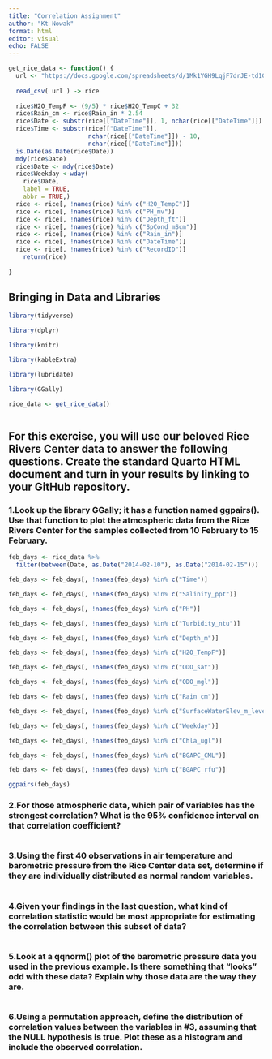 ```yaml
---
title: "Correlation Assignment"
author: "Kt Nowak"
format: html
editor: visual
echo: FALSE
---
```


```r

get_rice_data <- function() { 
  url <- "https://docs.google.com/spreadsheets/d/1Mk1YGH9LqjF7drJE-td1G_JkdADOU0eMlrP01WFBT8s/pub?gid=0&single=true&output=csv"
  
  read_csv( url ) -> rice
  
  rice$H2O_TempF <- (9/5) * rice$H2O_TempC + 32 
  rice$Rain_cm <- rice$Rain_in * 2.54
  rice$Date <- substr(rice[["DateTime"]], 1, nchar(rice[["DateTime"]]) - 11)
  rice$Time <- substr(rice[["DateTime"]], 
                      nchar(rice[["DateTime"]]) - 10,
                      nchar(rice[["DateTime"]]))
  is.Date(as.Date(rice$Date))
  mdy(rice$Date)
  rice$Date <- mdy(rice$Date)
  rice$Weekday <-wday(
    rice$Date,
    label = TRUE,
    abbr = TRUE,)
  rice <- rice[, !names(rice) %in% c("H2O_TempC")]
  rice <- rice[, !names(rice) %in% c("PH_mv")]
  rice <- rice[, !names(rice) %in% c("Depth_ft")]
  rice <- rice[, !names(rice) %in% c("SpCond_mScm")]
  rice <- rice[, !names(rice) %in% c("Rain_in")]
  rice <- rice[, !names(rice) %in% c("DateTime")]
  rice <- rice[, !names(rice) %in% c("RecordID")]
    return(rice)
  
}

```


## Bringing in Data and Libraries 
```r

library(tidyverse)

library(dplyr)

library(knitr)

library(kableExtra)

library(lubridate)

library(GGally)

rice_data <- get_rice_data()



```

## For this exercise, you will use our beloved Rice Rivers Center data to answer the following questions.  Create the standard Quarto HTML document and turn in your results by linking to your GitHub repository.


### 1.Look up the library GGally; it has a function named ggpairs(). Use that function to plot the atmospheric data from the Rice Rivers Center for the samples collected from 10 February to 15 February.
```r

feb_days <- rice_data %>%
  filter(between(Date, as.Date("2014-02-10"), as.Date("2014-02-15")))

feb_days <- feb_days[, !names(feb_days) %in% c("Time")]

feb_days <- feb_days[, !names(feb_days) %in% c("Salinity_ppt")]

feb_days <- feb_days[, !names(feb_days) %in% c("PH")]

feb_days <- feb_days[, !names(feb_days) %in% c("Turbidity_ntu")]

feb_days <- feb_days[, !names(feb_days) %in% c("Depth_m")]

feb_days <- feb_days[, !names(feb_days) %in% c("H2O_TempF")]

feb_days <- feb_days[, !names(feb_days) %in% c("ODO_sat")]

feb_days <- feb_days[, !names(feb_days) %in% c("ODO_mgl")]

feb_days <- feb_days[, !names(feb_days) %in% c("Rain_cm")]

feb_days <- feb_days[, !names(feb_days) %in% c("SurfaceWaterElev_m_levelNad83m")]

feb_days <- feb_days[, !names(feb_days) %in% c("Weekday")]

feb_days <- feb_days[, !names(feb_days) %in% c("Chla_ugl")]

feb_days <- feb_days[, !names(feb_days) %in% c("BGAPC_CML")]

feb_days <- feb_days[, !names(feb_days) %in% c("BGAPC_rfu")]

ggpairs(feb_days)


```

### 2.For those atmospheric data, which pair of variables has the strongest correlation? What is the 95% confidence interval on that correlation coefficient?
```r

```
### 3.Using the first 40 observations in air temperature and barometric pressure from the Rice Center data set, determine if they are individually distributed as normal random variables.  
```r

```
### 4.Given your findings in the last question, what kind of correlation statistic would be most appropriate for estimating the correlation between this subset of data?
```r

```
### 5.Look at a qqnorm() plot of the barometric pressure data you used in the previous example. Is there something that "looks" odd with these data? Explain why those data are the way they are.  
```r

```
### 6.Using a permutation approach, define the distribution of correlation values between the variables in #3, assuming that the NULL hypothesis is true. Plot these as a histogram and include the observed correlation.  
```r

```

